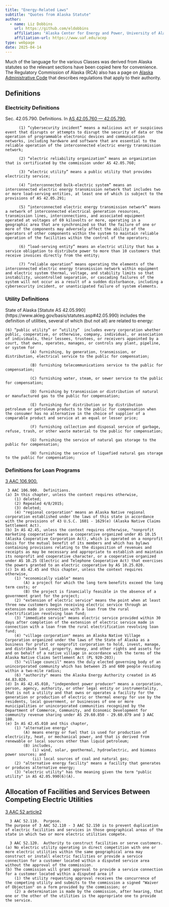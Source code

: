 ```yaml
---
title: "Energy-Related Laws"
subtitle: "Quotes from Alaska Statute"
author:
  - name: Liz Dobbins
    url: https://github.com/eldobbins
    affiliation: "Alaska Center for Energy and Power, University of Alaska Fairbanks"
    affiliation-url: https://www.uaf.edu/acep 
type: webpage
date: 2025-04-14
---
```


Much of the language for the various Classes was derived from Alaska statutes so the relevant sections have been copied here for convenience. The Regulatory Commission of Alaska (RCA) also has a page on [Alaska Administrative Code](
https://rca.alaska.gov/RCAWeb/AboutRCA/RCAStatutesAndRegulations.aspx) that describes regulations that apply to their authority.


## Definitions

### Electricity Definitions {#sec-electricity-definitions}

Sec. 42.05.790.   Definitions. In [AS 42.05.760 — 42.05.790](https://www.akleg.gov/basis/statutes.asp#42.05.760),
```
      (1) “cybersecurity incident” means a malicious act or suspicious event that disrupts or attempts to disrupt the security of data or the operation of programmable electronic devices and communication networks, including hardware and software that are essential to the reliable operation of the interconnected electric energy transmission network;

      (2) “electric reliability organization” means an organization that is certificated by the commission under AS 42.05.760;

      (3) “electric utility” means a public utility that provides electricity service;

      (4) “interconnected bulk-electric system” means an interconnected electric energy transmission network that includes two or more load-serving entities, at least one of which is subject to the provisions of AS 42.05.291;

      (5) “interconnected electric energy transmission network” means a network of interconnected electrical generation resources, transmission lines, interconnections, and associated equipment operated at voltages of 69 kilovolts or more, operating in a geographic area that are synchronized so that the failure of one or more of the components may adversely affect the ability of the operators of other components within the system to maintain reliable operation of the facilities within the control of the operators;

      (6) “load-serving entity” means an electric utility that has a service obligation to distribute power to more than 10 customers that receive invoices directly from the entity;

      (7) “reliable operation” means operating the elements of the interconnected electric energy transmission network within equipment and electric system thermal, voltage, and stability limits so that instability, uncontrolled separation, or cascading failures of the system will not occur as a result of a sudden disturbance, including a cybersecurity incident, or unanticipated failure of system elements.
```

### Utility Definitions {#sec-utility-definitions}

State of Alaska [Statute AS 42.05.990] (https://www.akleg.gov/basis/statutes.asp#42.05.990) includes the definition of utilities, several of which (but not all) are related to energy:

```
(6) “public utility” or “utility”  includes every corporation whether public, cooperative, or otherwise, company, individual, or association of individuals, their lessees, trustees, or receivers appointed by a court, that owns, operates, manages, or controls any plant, pipeline, or system for
           (A) furnishing, by generation, transmission, or distribution, electrical service to the public for compensation;

           (B) furnishing telecommunications service to the public for compensation;

           (C) furnishing water, steam, or sewer service to the public for compensation;

           (D) furnishing by transmission or distribution of natural or manufactured gas to the public for compensation;

           (E) furnishing for distribution or by distribution petroleum or petroleum products to the public for compensation when the consumer has no alternative in the choice of supplier of a comparable product and service at an equal or lesser price;

           (F) furnishing collection and disposal service of garbage, refuse, trash, or other waste material to the public for compensation;

           (G) furnishing the service of natural gas storage to the public for compensation;

           (H) furnishing the service of liquefied natural gas storage to the public for compensation;
```


### Definitions for Loan Programs {#sec-ipp-definitions}

[3 AAC 106.900.](https://www.akleg.gov/basis/aac.asp#3.106.900)
```
 3 AAC 106.900.  Definitions.
(a) In this chapter, unless the context requires otherwise,   
 	(1) deleted;   
 	(2) Repealed 4/8/2015;   
 	(3) deleted;   
 	(4) "regional corporation" means an Alaska Native regional corporation established under the laws of this state in accordance with the provisions of 43 U.S.C. 1601 - 1629(e) (Alaska Native Claims Settlement Act).   
(b) In AS 42.45, unless the context requires otherwise, "nonprofit marketing cooperative" means a cooperative organized under AS 10.15 (Alaska Cooperative Corporation Act), which is operated on a nonprofit basis for the mutual benefit of its members and which has bylaws containing provisions relating to the disposition of revenues and receipts as may be necessary and appropriate to establish and maintain its nonprofit and cooperative character, or a cooperative organized under AS 10.25 (Electric and Telephone Cooperative Act) that exercises the powers granted to an electric cooperative by AS 10.25.020.   
(c) In AS 42.45 and this chapter, unless the context requires otherwise,   
 	(1) "economically viable" means   
 		(A) a project for which the long term benefits exceed the long term costs; or   
 		(B) the project is financially feasible in the absence of a government grant for the project;   
 	(2) "extension of electric service" means the point when at least three new customers begin receiving electric service through an extension made in connection with a loan from the rural electrification revolving loan fund;   
 	(3) "immediate service" means electric service provided within 30 days after completion of the extension of electric service made in connection with a loan from the rural electrification revolving loan fund;   
 	(4) "village corporation" means an Alaska Native Village Corporation organized under the laws of the State of Alaska as a business for profit or nonprofit corporation to hold, invest, manage, and distribute land, property, money, and other rights and assets for and on behalf of a native village in accordance with the terms of the Alaska Native Claims Settlement Act (PL 920-203);   
 	(5) "village council" means the duly elected governing body of an unincorporated community which has between 25 and 600 people residing within a two-mile radius;   
 	(6) "authority" means the Alaska Energy Authority created in AS 44.83.020.   
(d) In AS 42.45.010, "independent power producer" means a corporation, person, agency, authority, or other legal entity or instrumentality, that is not a utility and that owns or operates a facility for the generation or production of electric or thermal energy for use by the residents, local government, or businesses of one or more municipalities or unincorporated communities recognized by the Department of Commerce, Community, and Economic Development for community revenue sharing under AS 29.60.850 - 29.60.879 and 3 AAC 180.   
(e) In AS 42.45.010 and this chapter,   
 	(1) "alternative energy"   
 		(A) means energy or fuel that is used for production of electricity, heat, or mechanical power, and that is derived from renewable or local sources other than liquid petroleum;   
 		(B) includes,   
 		 	(i) wind, solar, geothermal, hydroelectric, and biomass power sources; and   
 		 	(ii) local sources of coal and natural gas;   
 	(2) "alternative energy facility" means a facility that generates or produces alternative energy;   
 	(3) "electric utility" has the meaning given the term "public utility" in AS 42.05.990(6)(A).
```

## Allocation of Facilities and Services Between Competing Electric Utilities  {#sec-electricity-competition}

[3 AAC 52 article2](https://www.akleg.gov/basis/aac.asp#3.52%20article2)

```
  3 AAC 52.110.  Purpose.
The purpose of 3 AAC 52.110 - 3 AAC 52.150 is to prevent duplication of electric facilities and services in those geographical areas of the state in which two or more electric utilities compete.

  3 AAC 52.120.  Authority to construct facilities or serve customers.
(a) No electric utility operating in direct competition with one or more electric utilities within the same geographical area may construct or install electric facilities or provide a service connection for a customer located within a disputed service area without the approval of the commission.   
(b) The commission will grant approval to provide a service connection for a customer located within a disputed area if   
 	(1) the utility requesting approval receives the concurrence of the competing utility and submits to the commission a signed "Waiver of Objection" on a form provided by the commission; or   
 	(2) a determination is made by the commission, after hearing, that one or the other of the utilities is the appropriate one to provide the service.
```
